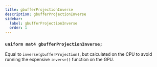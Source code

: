 ```yaml
---
title: gbufferProjectionInverse
description: gbufferProjectionInverse
sidebar:
  label: gbufferProjectionInverse
  order: 1
---
```


### `uniform mat4 gbufferProjectionInverse;`

Equal to `inverse(gbufferProjection)`, but calculated on the CPU to avoid running the expensive `inverse()` function on the GPU.